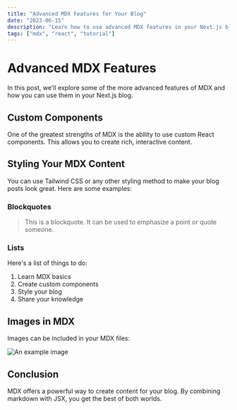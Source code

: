 ```yaml
---
title: "Advanced MDX Features for Your Blog"
date: "2023-06-15"
description: "Learn how to use advanced MDX features in your Next.js blog"
tags: ["mdx", "react", "tutorial"]
---
```


# Advanced MDX Features

In this post, we'll explore some of the more advanced features of MDX and how you can use them in your Next.js blog.

## Custom Components

One of the greatest strengths of MDX is the ability to use custom React components. This allows you to create rich, interactive content.

## Styling Your MDX Content

You can use Tailwind CSS or any other styling method to make your blog posts look great. Here are some examples:

### Blockquotes

> This is a blockquote. It can be used to emphasize a point or quote someone.

### Lists

Here's a list of things to do:

1. Learn MDX basics
2. Create custom components
3. Style your blog
4. Share your knowledge

## Images in MDX

Images can be included in your MDX files:

![An example image](/placeholder.svg?height=300&width=600)

## Conclusion

MDX offers a powerful way to create content for your blog. By combining markdown with JSX, you get the best of both worlds.

